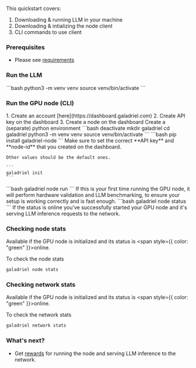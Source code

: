 This quickstart covers:

1. Downloading & running LLM in your machine
2. Downloading & intializing the node client
3. CLI commands to use client

### Prerequisites

* Please see [requirements](requirements)

### Run the LLM
<Steps>
  <Step title="Create a python environment">
    ```bash
    python3 -m venv venv
    source venv/bin/activate
    ```
  </Step>
</Steps>

### Run the GPU node (CLI)

<Steps>
  <Step title="Sign up">
    1. Create an account [here](https://dashboard.galadriel.com)
    2. Create API key on the dashboard
    3. Create a node on the dashboard
  </Step>
  <Step title="Setup the environment">
    Create a (separate) python environment
    ```bash
    deactivate
    mkdir galadriel
    cd galadriel
    python3 -m venv venv
    source venv/bin/activate
    ```
  </Step>
  <Step title="Install galadriel">
    ```bash
    pip install galadriel-node
    ```
  </Step>
  <Step title="Setup the environment">
    Make sure to set the correct **API key** and **node-id** that you created on the dashboard.

    Other values should be the default ones.

    ```
    galadriel init
    ```
  </Step>
  <Step title="Run the node">
    ```bash
    galadriel node run
    ```
    If this is your first time running the GPU node, it will perform hardware validation
    and LLM benchmarking, to ensure your setup is working correctly and is fast enough.
  </Step>
  <Step title="Check node status">
    ```bash
    galadriel node status
    ```
    If the status is <span style={{color: "green"}}>online</span> you've successfully started your GPU node and it's serving LLM inference requests to the network.

  </Step>

</Steps>

### Checking node stats

Available if the GPU node is initialized and its status is <span style={{ color: "green" }}>online</span>.

To check the node stats
```bash
galadriel node stats
```

### Checking network stats

Available if the GPU node is initialized and its status is <span style={{ color: "green" }}>online</span>.

To check the network stats
```bash
galadriel network stats
```


### What's next?

* Get [rewards](points) for running the node and serving LLM inference to the network.